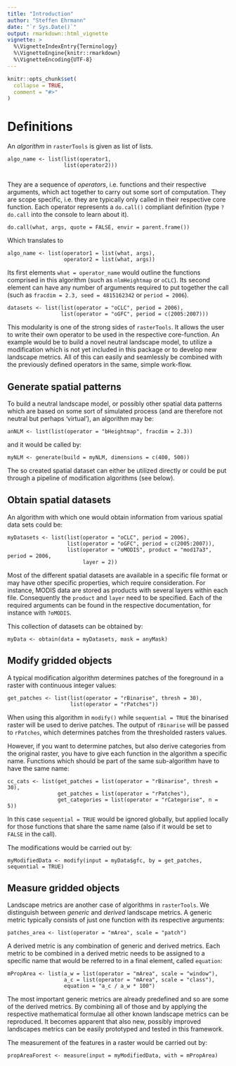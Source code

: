 ```yaml
---
title: "Introduction"
author: "Steffen Ehrmann"
date: "`r Sys.Date()`"
output: rmarkdown::html_vignette
vignette: >
  %\VignetteIndexEntry{Terminology}
  %\VignetteEngine{knitr::rmarkdown}
  %\VignetteEncoding{UTF-8}
---
```


```r
knitr::opts_chunk$set(
  collapse = TRUE,
  comment = "#>"
)
```
# Definitions
An *algorithm* in `rasterTools` is given as list of lists.

    algo_name <- list(list(operator1,
                      list(operator2)))
                      
They are a sequence of *operators*, i.e. functions and their respective arguments, which act together to carry out some sort of computation. They are scope specific, i.e. they are typically only called in their respective core function. Each operator represents a `do.call()` compliant definition (type `?do.call` into the console to learn about it).

    do.call(what, args, quote = FALSE, envir = parent.frame())

Which translates to

    algo_name <- list(operator1 = list(what, args),
                      operator2 = list(what, args))

Its first elements `what = operator_name` would outline the functions comprised in this algorithm (such as `nlmHeightmap` or `oCLC`). Its second element can have any number of arguments required to put together the call (such as `fracdim = 2.3, seed = 4815162342` or `period = 2006`).

    datasets <- list(list(operator = "oCLC", period = 2006),
                     list(operator = "oGFC", period = c(2005:2007)))

This modularity is one of the strong sides of `rasterTools`. It allows the user to write their own operator to be used in the respective core-function. An example would be to build a novel neutral landscape model, to utilize a modification which is not yet included in this package or to develop new landscape metrics. All of this can easily and seamlessly be combined with the previously defined operators in the same, simple work-flow.

## Generate spatial patterns
To build a neutral landscape model, or possibly other spatial data patterns which are based on some sort of simulated process (and are therefore not neutral but perhaps 'virtual'), an algorithm may be:

    anNLM <- list(list(operator = "bHeightmap", fracdim = 2.3))
    
and it would be called by:

    myNLM <- generate(build = myNLM, dimensions = c(400, 500))

The so created spatial dataset can either be utilized directly or could be put through a pipeline of modification algorithms (see below).

## Obtain spatial datasets
An algorithm with which one would obtain information from various spatial data sets could be:

    myDatasets <- list(list(operator = "oCLC", period = 2006),
                       list(operator = "oGFC", period = c(2005:2007)),
                       list(operator = "oMODIS", product = "mod17a3", period = 2006,
                            layer = 2))

Most of the different spatial datasets are available in a specific file format or may have other specific properties, which require consideration. For instance, MODIS data are stored as products with several layers within each file. Consequently the `product` and `layer` need to be specified. Each of the required arguments can be found in the respective documentation, for instance with `?oMODIS`.

This collection of datasets can be obtained by:

    myData <- obtain(data = myDatasets, mask = anyMask)

## Modify gridded objects
A typical modification algorithm determines patches of the foreground in a raster with continuous integer values:

    get_patches <- list(list(operator = "rBinarise", thresh = 30),
                        list(operator = "rPatches"))

When using this algorithm in `modify()` while `sequential = TRUE` the binarised raster will be used to derive patches. The output of `rBinarise` will be passed to `rPatches`, which determines patches from the thresholded rasters values.

However, if you want to determine patches, but also derive categories from the original raster, you have to give each function in the algorithm a specific name. Functions which should be part of the same sub-algorithm have to have the same name:

    cc_cats <- list(get_patches = list(operator = "rBinarise", thresh = 30),
                    get_patches = list(operator = "rPatches"),
                    get_categories = list(operator = "rCategorise", n = 5))

In this case `sequential = TRUE` would be ignored globally, but applied locally for those functions that share the same name (also if it would be set to `FALSE` in the call).

The modifications would be carried out by:

    myModifiedData <- modify(input = myData$gfc, by = get_patches, sequential = TRUE)

## Measure gridded objects
Landscape metrics are another case of algorithms in `rasterTools`. We distinguish between _generic_ and _derived_ landscape metrics. A generic metric typically consists of just one function with its respective arguments:

    patches_area <- list(operator = "mArea", scale = "patch")

A derived metric is any combination of generic and derived metrics. Each metric to be combined in a derived metric needs to be assigned to a specific name that would be referred to in a final element, called `equation`:

    mPropArea <- list(a_w = list(operator = "mArea", scale = "window"),
                      a_c = list(operator = "mArea", scale = "class"),
                      equation = "a_c / a_w * 100")

The most important generic metrics are already predefined and so are some of the derived metrics. By combining all of those and by applying the respective mathematical formulae all other known landscape metrics can be reproduced. It becomes apparent that also new, possibly improved landscapes metrics can be easily prototyped and tested in this framework.

The measurement of the features in a raster would be carried out by:

    propAreaForest <- measure(input = myModifiedData, with = mPropArea)
